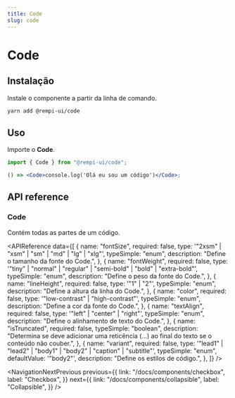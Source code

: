 ```yaml
---
title: Code
slug: code
---
```


# Code

<Description text="Marca o texto para indicar um pequeno fragmento de código." />

<SelectVersion />

<PreviewComponent name="code" />

## Instalação

Instale o componente a partir da linha de comando.

```bash
yarn add @rempi-ui/code
```

## Uso

Importe o <strong>Code</strong>.

```jsx
import { Code } from "@rempi-ui/code";

() => <Code>console.log('Olá eu sou um código')</Code>;
```

## API reference

### Code

Contém todas as partes de um código.

<APIReference
  data={[
    {
      name: "fontSize",
      required: false,
      type: '"2xsm" | "xsm" | "sm" | "md" | "lg" | "xlg"',
      typeSimple: "enum",
      description: "Define o tamanho da fonte do Code.",
    },
    {
      name: "fontWeight",
      required: false,
      type: '"tiny" | "normal" | "regular" | "semi-bold" | "bold" | "extra-bold"',
      typeSimple: "enum",
      description: "Define o peso da fonte do Code.",
    },
    {
      name: "lineHeight",
      required: false,
      type: '"1" | "2"',
      typeSimple: "enum",
      description: "Define a altura da linha do Code.",
    },
    {
      name: "color",
      required: false,
      type: '"low-contrast" | "high-contrast"',
      typeSimple: "enum",
      description: "Define a cor da fonte do Code.",
    },
    {
      name: "textAlign",
      required: false,
      type: '"left" | "center" | "right"',
      typeSimple: "enum",
      description: "Define o alinhamento de texto do Code.",
    },
    {
      name: "isTruncated",
      required: false,
      typeSimple: "boolean",
      description:
        "Determina se deve adicionar uma reticência (...) ao final do texto se o conteúdo não couber.",
    },
    {
      name: "variant",
      required: false,
      type: '"lead1" | "lead2" | "body1" | "body2" | "caption" | "subtitle"',
      typeSimple: "enum",
      defaultValue: '"body2"',
      description: "Define os estilos de código.",
    },
  ]}
/>

<NavigationNextPrevious
  previous={{
    link: "/docs/components/checkbox",
    label: "Checkbox",
  }}
  next={{
    link: "/docs/components/collapsible",
    label: "Collapsible",
  }}
/>

<EditThisPage url="components/pt-BR/code/1.0.0.mdx" />